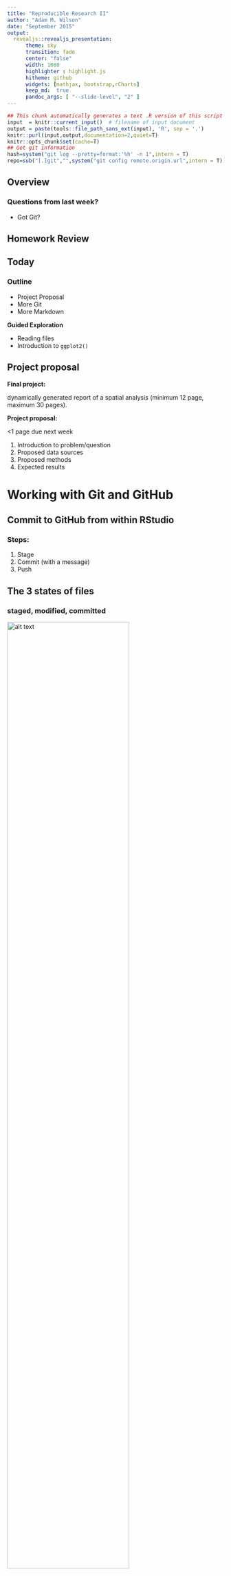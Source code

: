```yaml
---
title: "Reproducible Research II"
author: "Adam M. Wilson"
date: "September 2015"
output: 
  revealjs::revealjs_presentation:
      theme: sky
      transition: fade
      center: "false"
      width: 1080
      highlighter : highlight.js
      hitheme: github
      widgets: [mathjax, bootstrap,rCharts]
      keep_md:  true
      pandoc_args: [ "--slide-level", "2" ]
---
```


```r
## This chunk automatically generates a text .R version of this script when running within knitr.  You do not need to run this...
input  = knitr::current_input()  # filename of input document
output = paste(tools::file_path_sans_ext(input), 'R', sep = '.')
knitr::purl(input,output,documentation=2,quiet=T)
knitr::opts_chunk$set(cache=T)
## Get git information
hash=system("git log --pretty=format:'%h' -n 1",intern = T)
repo=sub("[.]git","",system("git config remote.origin.url",intern = T))
```


## Overview

### Questions from last week?

* Got Git?

## Homework Review

##  Today

### Outline

  * Project Proposal
  * More Git
  * More Markdown
  
**Guided Exploration**

  * Reading files
  * Introduction to `ggplot2()`

## Project proposal

**Final project:** 

dynamically generated report of a spatial analysis (minimum 12 page, maximum 30 pages).  

**Project proposal:**

<1 page due next week

1. Introduction to problem/question
2. Proposed data sources
3. Proposed methods
4. Expected results



# Working with Git and GitHub


## Commit to GitHub from within RStudio

### Steps:

1. Stage
2. Commit (with a message)
3. Push

## The 3 states of files

### staged, modified, committed
<img src="assets/staging.png" alt="alt text" width="75%">

The important stuff is hidden in the `.git` folder.



## Staging
<img src="assets/Stage.png" alt="alt text" width="75%">

Select which files you want to commit.

## Committing
<img src="assets/Commit.png" alt="alt text" width="100%">

Add a _commit message_ and click commit.

## Syncing (`push`)
<img src="assets/Push.png" alt="alt text" width="100%">

Click the green arrow to sync with GitHub.

## Github

<img src="assets/Github.png" alt="alt text" width="100%">

Files are updated/stored on GitHub

## Git File Lifecycle

<img src="assets/Lifecycle.png" alt="alt text" width="100%">


## Git command line from RStudio

RStudio has limited functionality.  

<img src="assets/CommandLine.png" alt="alt text" width="75%">


## Git help

```{}
$ git help <verb>
$ git <verb> --help
$ man git-<verb>
```
For example, you can get the manpage help for the config command by running `git help config`

## Git status
<img src="assets/GitCL.png" alt="alt text" width="75%">

Similar to info in git tab in RStudio

## Git config
`git config` shows you all the git configuration settings:

* `user.email`
* `remote.origin.url`  (e.g. to connect to GitHub)

## Branching
Branches used to develop features isolated from each other. 
<img src="assets/merge.png" alt="alt text" width="100%">

Default: _master_ branch. Use other branches for development/collaboration and merge them back upon completion.

## Basic Branching

```{}
$ git checkout -b devel   # create new branch and switch to it


$ git checkout master  #switch back to master
$ git merge devel  #merge in changes from devel branch
```
But we won't do much with branching in this course...

## Git Has Integrity
Everything _checksummed_ before storage and then referred by _checksum_. 

> It’s impossible to change the contents of any file or directory without Git knowing. You can’t lose information in transit or get file corruption without Git being able to detect it.

A 40-character hexadecimal SHA-1 hash:

`24b9da6552252987aa493b52f8696cd6d3b00373`

## Checksum
A way of reducing digital information to a unique ID:

<img src="assets/checksum.jpg" alt="alt text" width="50%">

Git doesn't care about filenames, extensions, etc.  It' the information that matters...


## Git can do far more!

Check out the (free) book [ProGIT](https://git-scm.com/book/en/v2)

<img src="assets/progit2.png" alt="alt text" width="30%">


Or the [cheatsheet](https://training.github.com/kit/downloads/github-git-cheat-sheet.pdf).

## Philosphy  
Remember, the data and code are _real_, the products (tables, figures) are ephemeral...  

# RMarkdown

## RMarkdown: workflow
<img src="assets/Rmarkdown01.png" alt="alt text" width="100%">

## RMarkdown: new file
<img src="assets/Rmarkdown02.png" alt="alt text" width="100%">

## RMarkdown: syntax
<img src="assets/Rmarkdown03.png" alt="alt text" width="70%">

## RMarkdown: output
<img src="assets/Rmarkdown04.png" alt="alt text" width="100%">

## RMarkdown: code
<img src="assets/Rmarkdown05.png" alt="alt text" width="90%">

## RMarkdown: chunks
Option      default   effect
----        ---       ----
`eval`        `TRUE`      Evalute the code and include the results
`echo`        `TRUE`      Display the code along with its results
`warning`     `TRUE`      Display warnings
`error`       `FALSE`     Display errors
`message`     `TRUE`      Display messages
`tidy`        `FALSE`     Reformat code to make it 'tidy'
`results`     "markup"    "markup", "asis","hold","hide"
`cache`       `FALSE`     Cache results for future renders
`comment`     `"##"`      Comment character to preface results
`fig.width`   7           Width in inches for plots
`fig.height`  7           Height in inches for plots

## Chunk examples

R Code Chunks: Displaying Plots

<img src="assets/figure.png" alt="alt text" width="80%">

```r
plot(cars)
```

## Global chunk options

Use  chunk options throughout a document:
<img src="assets/globalOptions.png" alt="alt text" width="100%">


## RMarkdown: render

<img src="assets/Rmarkdown06.png" alt="alt text" width="100%">


## Visualize .md on GitHub

Update the YAML header to keep the markdown file

From this:
```r
title: "Untitled"
author: "Adam M. Wilson"
date: "September 21, 2015"
output: html_document
```

To this:
```r
title: "Demo"
author: "Adam M. Wilson"
date: "September 21, 2015"
output: 
  html_document:
      keep_md: true
```

And click `knit HTML` to generate the output

## Visualize example
<img src="assets/ghmd.png" alt="alt text" width="75%">


## Explore markdown<->Git

1. Use _File -> New File -> R Markdown_ to create a new markdown file.  
2. Use the Cheatsheet to add sections (`#` and `##`) and some example narrative.  
3. `Stage`, `Commit`, `Push`!
4. Make more changes then `Stage`, `Commit`, `Push`!
4. Explore the markdown file on your GitHub website.  

<br>

### Take 15 minutes & ask questions!


## Colophon

Licensing: 
* Presentation: [CC-BY-3.0 ](http://creativecommons.org/licenses/by/3.0/us/)
* Source code: [MIT](http://opensource.org/licenses/MIT) 

